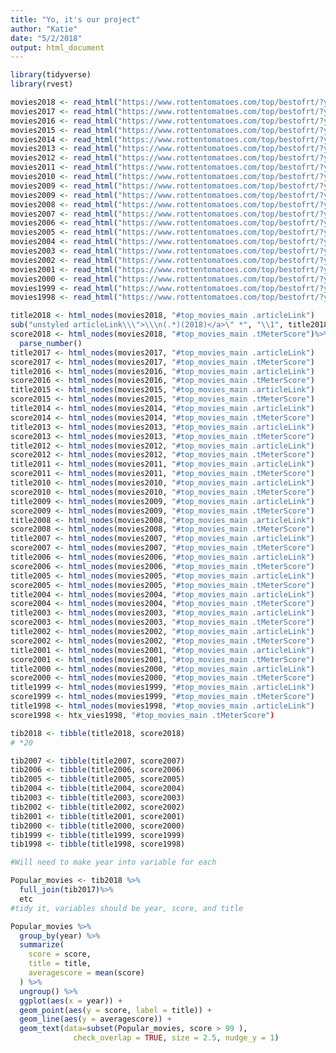 ```yaml
---
title: "Yo, it's our project"
author: "Katie"
date: "5/2/2018"
output: html_document
---
```


```r
library(tidyverse)
library(rvest)
```

```r
movies2018 <- read_html("https://www.rottentomatoes.com/top/bestofrt/?year=2018")
movies2017 <- read_html("https://www.rottentomatoes.com/top/bestofrt/?year=2017")
movies2016 <- read_html("https://www.rottentomatoes.com/top/bestofrt/?year=2016")
movies2015 <- read_html("https://www.rottentomatoes.com/top/bestofrt/?year=2015")
movies2014 <- read_html("https://www.rottentomatoes.com/top/bestofrt/?year=2014")
movies2013 <- read_html("https://www.rottentomatoes.com/top/bestofrt/?year=2013")
movies2012 <- read_html("https://www.rottentomatoes.com/top/bestofrt/?year=2012")
movies2011 <- read_html("https://www.rottentomatoes.com/top/bestofrt/?year=2011")
movies2010 <- read_html("https://www.rottentomatoes.com/top/bestofrt/?year=2010")
movies2009 <- read_html("https://www.rottentomatoes.com/top/bestofrt/?year=2009")
movies2009 <- read_html("https://www.rottentomatoes.com/top/bestofrt/?year=2009")
movies2008 <- read_html("https://www.rottentomatoes.com/top/bestofrt/?year=2008")
movies2007 <- read_html("https://www.rottentomatoes.com/top/bestofrt/?year=2007")
movies2006 <- read_html("https://www.rottentomatoes.com/top/bestofrt/?year=2006")
movies2005 <- read_html("https://www.rottentomatoes.com/top/bestofrt/?year=2005")
movies2004 <- read_html("https://www.rottentomatoes.com/top/bestofrt/?year=2004")
movies2003 <- read_html("https://www.rottentomatoes.com/top/bestofrt/?year=2003")
movies2002 <- read_html("https://www.rottentomatoes.com/top/bestofrt/?year=2002")
movies2001 <- read_html("https://www.rottentomatoes.com/top/bestofrt/?year=2001")
movies2000 <- read_html("https://www.rottentomatoes.com/top/bestofrt/?year=2000")
movies1999 <- read_html("https://www.rottentomatoes.com/top/bestofrt/?year=1999")
movies1998 <- read_html("https://www.rottentomatoes.com/top/bestofrt/?year=1998")

title2018 <- html_nodes(movies2018, "#top_movies_main .articleLink")
sub("unstyled articleLink\\\">\\\n(.*)(2018)</a>\" *", "\\1", title2018)
score2018 <- html_nodes(movies2018, "#top_movies_main .tMeterScore")%>%
  parse_number() 
title2017 <- html_nodes(movies2017, "#top_movies_main .articleLink")
score2017 <- html_nodes(movies2017, "#top_movies_main .tMeterScore")
title2016 <- html_nodes(movies2016, "#top_movies_main .articleLink")
score2016 <- html_nodes(movies2016, "#top_movies_main .tMeterScore")
title2015 <- html_nodes(movies2015, "#top_movies_main .articleLink")
score2015 <- html_nodes(movies2015, "#top_movies_main .tMeterScore")
title2014 <- html_nodes(movies2014, "#top_movies_main .articleLink")
score2014 <- html_nodes(movies2014, "#top_movies_main .tMeterScore")
title2013 <- html_nodes(movies2013, "#top_movies_main .articleLink")
score2013 <- html_nodes(movies2013, "#top_movies_main .tMeterScore")
title2012 <- html_nodes(movies2012, "#top_movies_main .articleLink")
score2012 <- html_nodes(movies2012, "#top_movies_main .tMeterScore")
title2011 <- html_nodes(movies2011, "#top_movies_main .articleLink")
score2011 <- html_nodes(movies2011, "#top_movies_main .tMeterScore")
title2010 <- html_nodes(movies2010, "#top_movies_main .articleLink")
score2010 <- html_nodes(movies2010, "#top_movies_main .tMeterScore")
title2009 <- html_nodes(movies2009, "#top_movies_main .articleLink")
score2009 <- html_nodes(movies2009, "#top_movies_main .tMeterScore")
title2008 <- html_nodes(movies2008, "#top_movies_main .articleLink")
score2008 <- html_nodes(movies2008, "#top_movies_main .tMeterScore")
title2007 <- html_nodes(movies2007, "#top_movies_main .articleLink")
score2007 <- html_nodes(movies2007, "#top_movies_main .tMeterScore")
title2006 <- html_nodes(movies2006, "#top_movies_main .articleLink")
score2006 <- html_nodes(movies2006, "#top_movies_main .tMeterScore")
title2005 <- html_nodes(movies2005, "#top_movies_main .articleLink")
score2005 <- html_nodes(movies2005, "#top_movies_main .tMeterScore")
title2004 <- html_nodes(movies2004, "#top_movies_main .articleLink")
score2004 <- html_nodes(movies2004, "#top_movies_main .tMeterScore")
title2003 <- html_nodes(movies2003, "#top_movies_main .articleLink")
score2003 <- html_nodes(movies2003, "#top_movies_main .tMeterScore")
title2002 <- html_nodes(movies2002, "#top_movies_main .articleLink")
score2002 <- html_nodes(movies2002, "#top_movies_main .tMeterScore")
title2001 <- html_nodes(movies2001, "#top_movies_main .articleLink")
score2001 <- html_nodes(movies2001, "#top_movies_main .tMeterScore")
title2000 <- html_nodes(movies2000, "#top_movies_main .articleLink")
score2000 <- html_nodes(movies2000, "#top_movies_main .tMeterScore")
title1999 <- html_nodes(movies1999, "#top_movies_main .articleLink")
score1999 <- html_nodes(movies1999, "#top_movies_main .tMeterScore")
title1998 <- html_nodes(movies1998, "#top_movies_main .articleLink")
score1998 <- htx_vies1998, "#top_movies_main .tMeterScore")

tib2018 <- tibble(title2018, score2018)
# *20

tib2007 <- tibble(title2007, score2007)
tib2006 <- tibble(title2006, score2006)
tib2005 <- tibble(title2005, score2005)
tib2004 <- tibble(title2004, score2004)
tib2003 <- tibble(title2003, score2003)
tib2002 <- tibble(title2002, score2002)
tib2001 <- tibble(title2001, score2001)
tib2000 <- tibble(title2000, score2000)
tib1999 <- tibble(title1999, score1999)
tib1998 <- tibble(title1998, score1998)

#Will need to make year into variable for each

Popular_movies <- tib2018 %>%
  full_join(tib2017)%>%
  etc 
#tidy it, variables should be year, score, and title 

Popular_movies %>%
  group_by(year) %>%
  summarize(
    score = score,
    title = title,
    averagescore = mean(score)
  ) %>%
  ungroup() %>%
  ggplot(aes(x = year)) +
  geom_point(aes(y = score, label = title)) +
  geom_line(aes(y = averagescore)) +
  geom_text(data=subset(Popular_movies, score > 99 ), 
              check_overlap = TRUE, size = 2.5, nudge_y = 1)

```